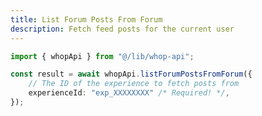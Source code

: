 ```yaml
---
title: List Forum Posts From Forum
description: Fetch feed posts for the current user
---
```


```typescript
import { whopApi } from "@/lib/whop-api";

const result = await whopApi.listForumPostsFromForum({
	// The ID of the experience to fetch posts from
	experienceId: "exp_XXXXXXXX" /* Required! */,
});

```
